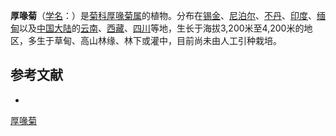 {{Speciesbox
| name = 厚喙菊
| status = 
| status_system = 
| image =
| genus = Dubyaea
| species = hispida
| authority = (D. Don) DC.
}}

'''厚喙菊'''（[[学名|学名]]：{{lang|la|''Dubyaea hispida''}}）是[[菊科|菊科]][[厚喙菊属|厚喙菊属]]的植物。分布在[[锡金|锡金]]、[[尼泊尔|尼泊尔]]、[[不丹|不丹]]、[[印度|印度]]、[[缅甸|缅甸]]以及[[中国大陆|中国大陆]]的[[云南|云南]]、[[西藏|西藏]]、[[四川|四川]]等地，生长于海拔3,200米至4,200米的地区，多生于草甸、高山林缘、林下或灌中，目前尚未由人工引种栽培。

== 参考文献 ==
<div class="references-small">
* {{cite web| url =http://www.bioinfo.cn/db05/KmzwSpecies.php?action=view&id=4727| title =厚喙菊| work =《中国高等植物数据库全库》| publisher =中国科学院微生物研究所| author =昆明植物研究所| accessdate =2009-02-25| deadurl =yes| archiveurl =https://web.archive.org/web/20160305001456/http://www.bioinfo.cn/db05/KmzwSpecies.php?action=view&id=4727| archivedate =2016-03-05}}
</div>
{{Taxonbar|from=Q10911009}}

[[Category:厚喙菊属|厚喙菊]]


{{植物小作品}}